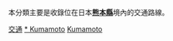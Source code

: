 {{Catnav|頁面分類|各種主題的頁面分類|按國家分類|各國交通|日本交通|九州地方交通}}
{{Catnav|頁面分類|人类社会|交通|各國交通|日本交通|九州地方交通}}

本分類主要是收錄位在日本'''[[熊本縣|熊本縣]]'''境內的交通路線。
{{日本行政區劃分類導航|交通}}
{{commons category|Transport in Kumamoto prefecture}}

[[Category:熊本縣|交通]]
[[Category:九州地方交通|* Kumamoto]]
[[Category:日本各都道府縣交通|Kumamoto]]